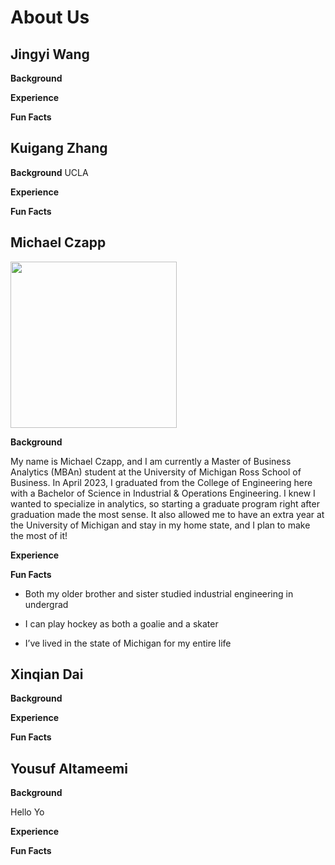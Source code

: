 # About Us

## Jingyi Wang

**Background**

**Experience**

**Fun Facts**

## Kuigang Zhang

**Background** UCLA

**Experience**

**Fun Facts**

## Michael Czapp

![](images/E8F6A9AB-E4E3-4D8B-AB0C-8A0B086CE75C-01.jpeg){width="266"}

**Background**

My name is Michael Czapp, and I am currently a Master of Business Analytics (MBAn) student at the University of Michigan Ross School of Business. In April 2023, I graduated from the College of Engineering here with a Bachelor of Science in Industrial & Operations Engineering. I knew I wanted to specialize in analytics, so starting a graduate program right after graduation made the most sense. It also allowed me to have an extra year at the University of Michigan and stay in my home state, and I plan to make the most of it!

**Experience**

**Fun Facts**

-   Both my older brother and sister studied industrial engineering in undergrad

-   I can play hockey as both a goalie and a skater

-   I've lived in the state of Michigan for my entire life

## Xinqian Dai

**Background**

**Experience**

**Fun Facts**

## Yousuf Altameemi

**Background**

Hello Yo

**Experience**

**Fun Facts**
